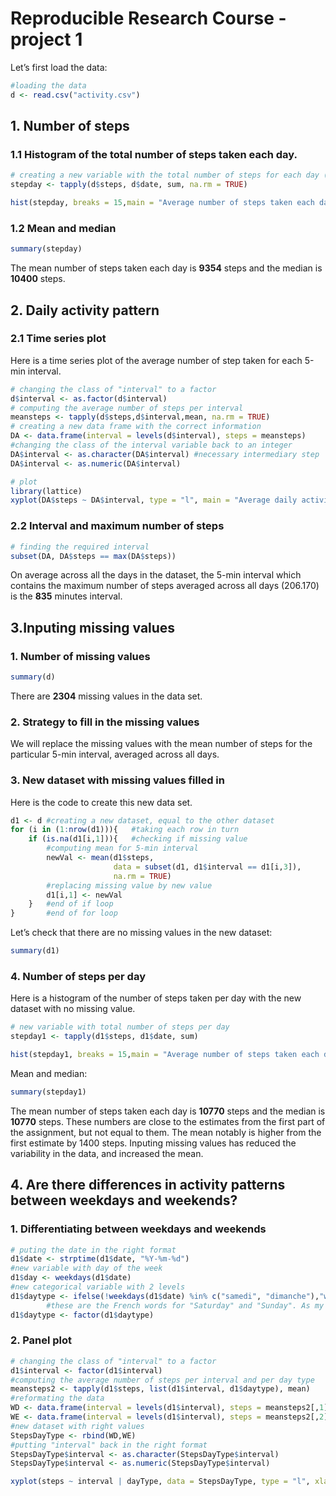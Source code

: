 Reproducible Research Course - project 1
========================================================

Let's first load the data:

```r
#loading the data
d <- read.csv("activity.csv")
```

## 1. Number of steps
### 1.1 Histogram of the total number of steps taken each day.

```r
# creating a new variable with the total number of steps for each day (1 day = 1 date, with different 5-min intervals)
stepday <- tapply(d$steps, d$date, sum, na.rm = TRUE)
```

```r
hist(stepday, breaks = 15,main = "Average number of steps taken each day", xlab ="Number of steps")
```

### 1.2 Mean and median

```r
summary(stepday)
```
The mean number of steps taken each day is **9354** steps and the median is **10400** steps.


## 2. Daily activity pattern
### 2.1 Time series plot
Here is a time series plot of the average number of step taken for each 5-min interval.

```r
# changing the class of "interval" to a factor
d$interval <- as.factor(d$interval)
# computing the average number of steps per interval 
meansteps <- tapply(d$steps,d$interval,mean, na.rm = TRUE)
# creating a new data frame with the correct information
DA <- data.frame(interval = levels(d$interval), steps = meansteps)
#changing the class of the interval variable back to an integer
DA$interval <- as.character(DA$interval) #necessary intermediary step
DA$interval <- as.numeric(DA$interval)

# plot
library(lattice)
xyplot(DA$steps ~ DA$interval, type = "l", main = "Average daily activity pattern", xlab = "5-min interval", ylab = "Average number of steps")
```

### 2.2 Interval and maximum number of steps
```r
# finding the required interval
subset(DA, DA$steps == max(DA$steps))
```
On average across all the days in the dataset, the 5-min interval which contains the maximum number of steps averaged across all days (206.170) is the **835** minutes interval.


## 3.Inputing missing values
### 1. Number of missing values
```r
summary(d)
```
There are **2304** missing values in the data set.

### 2. Strategy to fill in the missing values
We will replace the missing values with the mean number of steps for the particular 5-min interval, averaged across all days. 

### 3. New dataset with missing values filled in
Here is the code to create this new data set.
```r
d1 <- d #creating a new dataset, equal to the other dataset
for (i in (1:nrow(d1))){   #taking each row in turn
    if (is.na(d1[i,1])){   #checking if missing value
        #computing mean for 5-min interval
        newVal <- mean(d1$steps, 
                       data = subset(d1, d1$interval == d1[i,3]),
                       na.rm = TRUE) 
        #replacing missing value by new value
        d1[i,1] <- newVal    
    }   #end of if loop
}       #end of for loop
```

Let's check that there are no missing values in the new dataset:
```r
summary(d1)
```

### 4. Number of steps per day
Here is a histogram of the number of steps taken per day with the new dataset with no missing value.

```r
# new variable with total number of steps per day
stepday1 <- tapply(d1$steps, d1$date, sum)
```

```r
hist(stepday1, breaks = 15,main = "Average number of steps taken each day", xlab ="Number of steps")
```

Mean and median:
```r
summary(stepday1)
```
The mean number of steps taken each day is **10770** steps and the median is **10770** steps.
These numbers are close to the estimates from the first part of the assignment, but not equal to them. The mean notably is higher from the first estimate by 1400 steps. Inputing missing values has reduced the variability in the data, and increased the mean. 

## 4. Are there differences in activity patterns between weekdays and weekends?

### 1. Differentiating between weekdays and weekends
```r
# puting the date in the right format
d1$date <- strptime(d1$date, "%Y-%m-%d")
#new variable with day of the week
d1$day <- weekdays(d1$date)
#new categorical variable with 2 levels
d1$daytype <- ifelse(!weekdays(d1$date) %in% c("samedi", "dimanche"),"weekday","weekend")
        #these are the French words for "Saturday" and "Sunday". As my system is in French, those are the names returned by the weekdays() function. Hope this won't be a problem on other systems.
d1$daytype <- factor(d1$daytype)
```

### 2. Panel plot

```r
# changing the class of "interval" to a factor
d1$interval <- factor(d1$interval)
#computing the average number of steps per interval and per day type
meansteps2 <- tapply(d1$steps, list(d1$interval, d1$daytype), mean)
#reformating the data
WD <- data.frame(interval = levels(d1$interval), steps = meansteps2[,1], dayType = "weekday")
WE <- data.frame(interval = levels(d1$interval), steps = meansteps2[,2], dayType = "weekend")
#new dataset with right values
StepsDayType <- rbind(WD,WE)
#putting "interval" back in the right format
StepsDayType$interval <- as.character(StepsDayType$interval)
StepsDayType$interval <- as.numeric(StepsDayType$interval)
```

```r
xyplot(steps ~ interval | dayType, data = StepsDayType, type = "l", xlab = "5-min Interval", ylab = "Average number of steps", main = "Activity patterns for weekdays and weekends")
```
